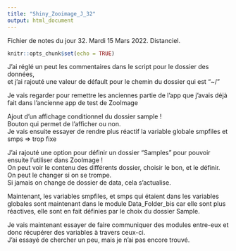 ```yaml
---
title: "Shiny_Zooimage_J_32"
output: html_document
---
```


Fichier de notes du jour 32. Mardi 15 Mars 2022. Distanciel.

```r
knitr::opts_chunk$set(echo = TRUE)
```

J'ai réglé un peut les commentaires dans le script pour le dossier des données, \
et j'ai rajouté une valeur de défault pour le chemin du dossier qui est "~/" \

Je vais regarder pour remettre les anciennes partie de l'app que j'avais déjà \
fait dans l'ancienne app de test de ZooImage \

Ajout d'un affichage conditionnel du dossier sample ! \
Bouton qui permet de l'afficher ou non. \
Je vais ensuite essayer de rendre plus réactif la variable globale smpfiles et smps => trop fixe \


J'ai rajouté une option pour définir un dossier "Samples" pour pouvoir ensuite l'utiliser dans ZooImage ! \
On peut voir le contenu des différents dossier, choisir le bon, et le définir. \
On peut le changer si on se trompe. \
Si jamais on change de dossier de data, cela s'actualise. \

Maintenant, les variables smpfiles, et smps qui étaient dans les variables globales sont maintenant dans le module Data_Folder_bis car elle sont plus réactives, elle sont en fait définies par le choix du dossier Sample. \

Je vais maintenant essayer de faire communiquer des modules entre-eux et donc récupérer des variables à travers ceux-ci. \
J'ai essayé de chercher un peu, mais je n'ai pas encore trouvé. \
